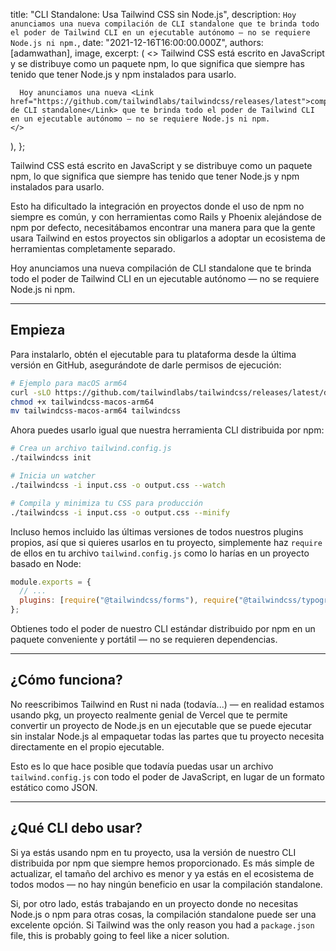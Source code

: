 

  title: "CLI Standalone: Usa Tailwind CSS sin Node.js",
  description: `Hoy anunciamos una nueva compilación de CLI standalone que te brinda todo el poder de Tailwind CLI en un ejecutable autónomo — no se requiere Node.js ni npm.`,
  date: "2021-12-16T16:00:00.000Z",
  authors: [adamwathan],
  image,
  excerpt: (
    <>
      Tailwind CSS está escrito en JavaScript y se distribuye como un paquete npm, lo que significa que siempre has tenido que tener Node.js y npm instalados para usarlo.

      Hoy anunciamos una nueva <Link href="https://github.com/tailwindlabs/tailwindcss/releases/latest">compilación de CLI standalone</Link> que te brinda todo el poder de Tailwind CLI en un ejecutable autónomo — no se requiere Node.js ni npm.
    </>

),
};

Tailwind CSS está escrito en JavaScript y se distribuye como un paquete npm, lo que significa que siempre has tenido que tener Node.js y npm instalados para usarlo.

Esto ha dificultado la integración en proyectos donde el uso de npm no siempre es común, y con herramientas como <Link href="https://world.hey.com/dhh/rails-7-will-have-three-great-answers-to-javascript-in-2021-8d68191b">Rails</Link> y <Link href="https://github.com/phoenixframework/phoenix/pull/4377">Phoenix</Link> alejándose de npm por defecto, necesitábamos encontrar una manera para que la gente usara Tailwind en estos proyectos sin obligarlos a adoptar un ecosistema de herramientas completamente separado.

Hoy anunciamos una nueva <Link href="https://github.com/tailwindlabs/tailwindcss/releases/latest">compilación de CLI standalone</Link> que te brinda todo el poder de Tailwind CLI en un ejecutable autónomo — no se requiere Node.js ni npm.

---

## Empieza

Para instalarlo, obtén el ejecutable para tu plataforma desde la <Link href="https://github.com/tailwindlabs/tailwindcss/releases/latest">última versión</Link> en GitHub, asegurándote de darle permisos de ejecución:

```sh
# Ejemplo para macOS arm64
curl -sLO https://github.com/tailwindlabs/tailwindcss/releases/latest/download/tailwindcss-macos-arm64
chmod +x tailwindcss-macos-arm64
mv tailwindcss-macos-arm64 tailwindcss
```

Ahora puedes usarlo igual que nuestra herramienta CLI distribuida por npm:

```sh
# Crea un archivo tailwind.config.js
./tailwindcss init

# Inicia un watcher
./tailwindcss -i input.css -o output.css --watch

# Compila y minimiza tu CSS para producción
./tailwindcss -i input.css -o output.css --minify
```

Incluso hemos incluido las últimas versiones de todos nuestros plugins propios, así que si quieres usarlos en tu proyecto, simplemente haz `require` de ellos en tu archivo `tailwind.config.js` como lo harías en un proyecto basado en Node:

```js
module.exports = {
  // ...
  plugins: [require("@tailwindcss/forms"), require("@tailwindcss/typography")],
};
```

Obtienes todo el poder de nuestro CLI estándar distribuido por npm en un paquete conveniente y portátil — no se requieren dependencias.

---

## ¿Cómo funciona?

No reescribimos Tailwind en Rust ni nada (<Link href="https://twitter.com/malfaitrobin/status/1446905317825069063">todavía...</Link>) — en realidad estamos usando <Link href="https://github.com/vercel/pkg">pkg</Link>, un proyecto realmente genial de <Link href="https://vercel.com">Vercel</Link> que te permite convertir un proyecto de Node.js en un ejecutable que se puede ejecutar sin instalar Node.js al empaquetar todas las partes que tu proyecto necesita directamente en el propio ejecutable.

Esto es lo que hace posible que todavía puedas usar un archivo `tailwind.config.js` con todo el poder de JavaScript, en lugar de un formato estático como JSON.

---

## ¿Qué CLI debo usar?

Si ya estás usando npm en tu proyecto, usa la versión de nuestro CLI distribuida por npm que siempre hemos proporcionado. Es más simple de actualizar, el tamaño del archivo es menor y ya estás en el ecosistema de todos modos — no hay ningún beneficio en usar la compilación standalone.

Si, por otro lado, estás trabajando en un proyecto donde no necesitas Node.js o npm para otras cosas, la compilación standalone puede ser una excelente opción. Si Tailwind was the only reason you had a `package.json` file, this is probably going to feel like a nicer solution.
